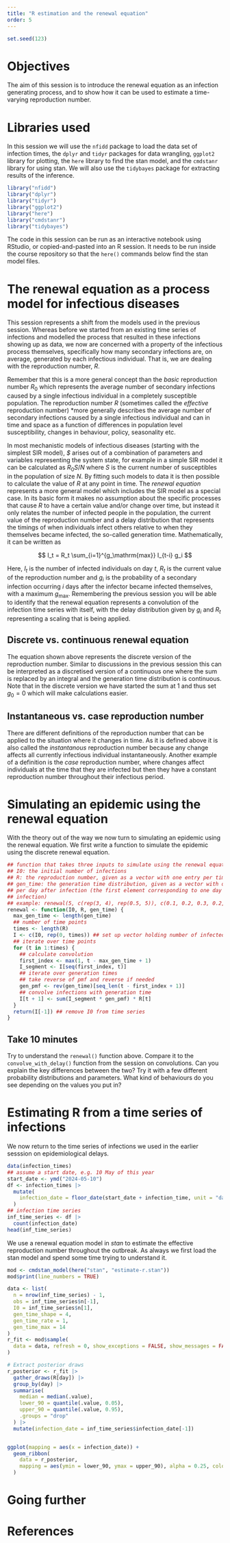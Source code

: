 ```yaml
---
title: "R estimation and the renewal equation"
order: 5
---
```


```r
set.seed(123)
```

# Objectives

The aim of this session is to introduce the renewal equation as an infection generating process, and to show how it can be used to estimate a time-varying reproduction number.

# Libraries used

In this session we will use the `nfidd` package to load the data set of infection times, the `dplyr` and `tidyr` packages for data wrangling, `ggplot2` library for plotting, the `here` library to find the stan model, and the `cmdstanr` library for using stan.
We will also use the `tidybayes` package for extracting results of the inference.

```r
library("nfidd")
library("dplyr")
library("tidyr")
library("ggplot2")
library("here")
library("cmdstanr")
library("tidybayes")
```

::: {.callout-tip}
The code in this session can be run as an interactive notebook using RStudio, or copied-and-pasted into an R session.
It needs to be run inside the course repository so that the `here()` commands below find the stan model files.
:::

# The renewal equation as a process model for infectious diseases

This session represents a shift from the models used in the previous session.
Whereas before we started from an existing time series of infections and modelled the process that resulted in these infections showing up as data, we now are concerned with a property of the infectious process themselves, specifically how many secondary infections are, on average, generated by each infectious individual.
That is, we are dealing with the reproduction number, $R$.

Remember that this is a more general concept than the _basic_ reproduction number $R_0$ which represents the average number of secondary infections caused by a single infectious individual in a completely susceptible population.
The reproduction number $R$ (sometimes called the _effective_ reproduction number) *more generally describes the average number of secondary infections caused by a single infectious individual and can in time and space as a function of differences in population level susceptibility, changes in behaviour, policy, seasonality etc.

In most mechanistic models of infectious diseases (starting with the simplest SIR model), *$* arises out of a combination of parameters and variables representing the system state, for example in a simple SIR model it can be calculated as $R_0 S/N$ where $S$ is the current number of susceptibles in the population of size $N$.
By fitting such models to data it is then possible to calculate the value of $R$ at any point in time.
The _renewal equation_ represents a more general model which includes the SIR model as a special case.
In its basic form it makes no assumption about the specific processes that cause $R$ to have a certain value and/or change over time, but instead it only relates the number of infected people in the population, the current value of the reproduction number and a delay distribution that represents the timings of when individuals infect others relative to when they themselves became infected, the so-called generation time.
Mathematically, it can be written as

$$
I_t = R_t \sum_{i=1}^{g_\mathrm{max}} I_{t-i} g_i
$$

Here, $I_t$ is the number of infected individuals on day $t$, $R_t$ is the current value of the reproduction number and $g_i$ is the probability of a secondary infection occurring $i$ days after the infector became infected themselves, with a maximum $g_\mathrm{max}$.
Remembering the previous session you will be able to identify that the renewal equation represents a convolution of the infection time series with itself, with the delay distribution given by $g_i$ and $R_t$ representing a scaling that is being applied.



::: {.callout-tip}
## Discrete vs. continuous renewal equation
The equation shown above represents the discrete version of the reproduction number.
Similar to discussions in the previous session this can be interpreted as a discretised version of a continuous one where the sum is replaced by an integral and the generation time distribution is continuous.
Note that in the discrete version we have started the sum at 1 and thus set $g_0=0$ which will make calculations easier.
:::

::: {.callout-tip}
## Instantaneous vs. case reproduction number
There are different definitions of the reproduction number that can be applied to the situation where it changes in time.
As it is defined above it is also called the _instantanous_ reproduction number because any change affects all currently infectious individual instantaneously.
Another example of a definition is the _case_ reproduction number, where changes affect individuals at the time that they are infected but then they have a constant reproduction number throughout their infectious period.
:::

# Simulating an epidemic using the renewal equation

With the theory out of the way we now turn to simulating an epidemic using the renewal equation.
We first write a function to simulate the epidemic using the discrete renewal equation.

```r
## function that takes three inputs to simulate using the renewal equation
## I0: the initial number of infections
## R: the reproduction number, given as a vector with one entry per time point
## gen_time: the generation time distribution, given as a vector with one entry
## per day after infection (the first element corresponding to one day after
## infection)
## example: renewal(5, c(rep(3, 4), rep(0.5, 5)), c(0.1, 0.2, 0.3, 0.2, 0.1))
renewal <- function(I0, R, gen_time) {
  max_gen_time <- length(gen_time)
  ## number of time points
  times <- length(R)
  I <- c(I0, rep(0, times)) ## set up vector holding number of infected
  ## iterate over time points
  for (t in 1:times) {
    ## calculate convolution
    first_index <- max(1, t - max_gen_time + 1)
    I_segment <- I[seq(first_index, t)]
    ## iterate over generation times
    ## take reverse of pmf and reverse if needed
    gen_pmf <- rev(gen_time)[seq_len(t - first_index + 1)]
    ## convolve infections with generation time
    I[t + 1] <- sum(I_segment * gen_pmf) * R[t]
  }
  return(I[-1]) ## remove I0 from time series
}
```

::: {.callout-note}
## Take 10 minutes
Try to understand the `renewal()` function above.
Compare it to the `convolve_with_delay()` function from the session on convolutions.
Can you explain the key differences between the two?
Try it with a few different probability distributions and parameters.
What kind of behaviours do you see depending on the values you put in?
:::

# Estimating R from a time series of infections

We now return to the time series of infections we used in the earlier sesssion on epidemiological delays.

```r
data(infection_times)
## assume a start date, e.g. 10 May of this year
start_date <- ymd("2024-05-10")
df <- infection_times |>
  mutate(
    infection_date = floor_date(start_date + infection_time, unit = "day")
  )
## infection time series
inf_time_series <- df |>
  count(infection_date)
head(inf_time_series)
```

We use a renewal equation model in _stan_ to estimate the effective reproduction number throughout the outbreak.
As always we first load the stan model and spend some time trying to understand it.

```r
mod <- cmdstan_model(here("stan", "estimate-r.stan"))
mod$print(line_numbers = TRUE)
```

```r
data <- list(
  n = nrow(inf_time_series) - 1,
  obs = inf_time_series$n[-1],
  I0 = inf_time_series$n[1],
  gen_time_shape = 4,
  gen_time_rate = 1,
  gen_time_max = 14
)
r_fit <- mod$sample(
  data = data, refresh = 0, show_exceptions = FALSE, show_messages = FALSE
)
```

```r
# Extract posterior draws
r_posterior <- r_fit |>
  gather_draws(R[day]) |>
  group_by(day) |>
  summarise(
    median = median(.value),
    lower_90 = quantile(.value, 0.05),
    upper_90 = quantile(.value, 0.95),
    .groups = "drop"
  ) |>
  mutate(infection_date = inf_time_series$infection_date[-1])


ggplot(mapping = aes(x = infection_date)) +
  geom_ribbon(
    data = r_posterior,
    mapping = aes(ymin = lower_90, ymax = upper_90), alpha = 0.25, colour = NA
  )
```

# Going further

# References
